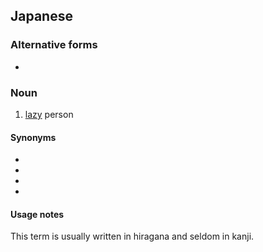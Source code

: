 ==Japanese==
{{ja-kanjitab|物|臭}}

===Alternative forms===
* {{l|ja|懶}}

===Noun===
{{ja-noun|ものぐさ}}

# [[lazy]] person

====Synonyms====
* {{l|ja|ずぼら|tr=zubora}}
* {{l|ja|怠け者|tr=namakemono}}
* {{l|ja|ぐうたら|tr=gūtara}}
* {{l|ja|無精者|tr=bushōmono}}

====Usage notes====
This term is usually written in hiragana and seldom in kanji.